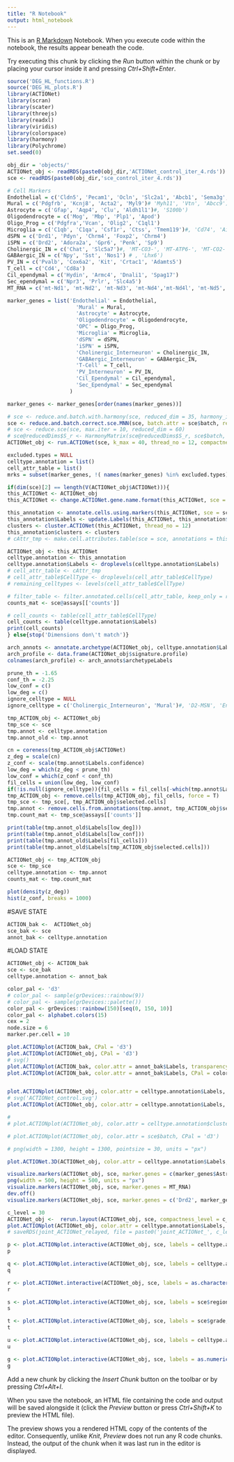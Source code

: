 ```yaml
---
title: "R Notebook"
output: html_notebook
---
```


This is an [R Markdown](http://rmarkdown.rstudio.com) Notebook. When you execute code within the notebook, the results appear beneath the code. 

Try executing this chunk by clicking the *Run* button within the chunk or by placing your cursor inside it and pressing *Ctrl+Shift+Enter*. 

```r
source('DEG_HL_functions.R')
source('DEG_HL_plots.R')
library(ACTIONet)
library(scran)
library(scater)
library(threejs)
library(readxl)
library(viridis)
library(colorspace)
library(harmony)
library(Polychrome)
set.seed(0)
```

```r
obj_dir = 'objects/'
ACTIONet_obj <- readRDS(paste0(obj_dir,'ACTIONet_control_iter_4.rds'))
sce <- readRDS(paste0(obj_dir,'sce_control_iter_4.rds'))
```


```r
# Cell Markers
Endothelial = c('Cldn5', 'Pecam1', 'Ocln', 'Slc2a1', 'Abcb1', 'Sema3g', 'Bmx', 'Mfsd2a', 'Tfrc', 'Slc38a5') #,'Nr2f2')
Mural = c('Pdgfrb', 'Kcnj8', 'Acta2', 'Myl9')# 'Myh11', 'Vtn', 'Abcc9')
Astrocyte = c('Gfap', 'Aqp4', 'Clu', 'Aldh1l1')#, 'S100b')
Oligodendrocyte = c('Mog', 'Mbp', 'Plp1', 'Apod')
Oligo_Prog = c('Pdgfra','Vcan', 'Olig2', 'C1ql1')
Microglia = c('C1qb', 'C1qa', 'Csf1r', 'Ctss', 'Tmem119')#, 'Cd74', 'Aif1', 'Cd68')
dSPN = c('Drd1', 'Pdyn', 'Chrm4', 'Foxp2', 'Chrm4')
iSPN = c('Drd2', 'Adora2a', 'Gpr6', 'Penk', 'Sp9')
Cholinergic_IN = c('Chat', 'Slc5a7')#, 'MT-CO3-', 'MT-ATP6-', 'MT-CO2-')
GABAergic_IN = c('Npy', 'Sst', 'Nos1') # , 'Lhx6')
PV_IN = c('Pvalb', 'Cox6a2', 'Kit', 'Crtac1', 'Adamts5')
T_cell = c('Cd4', 'Cd8a')
Cil_ependymal = c('Hydin', 'Armc4', 'Dnali1', 'Spag17')
Sec_ependymal = c('Npr3', 'Prlr', 'Slc4a5')
MT_RNA = c('mt-Nd1', 'mt-Nd2', 'mt-Nd3', 'mt-Nd4','mt-Nd4l', 'mt-Nd5', 'mt-Nd6', 'mt-Co1', 'mt-Co2', 'mt-Co3', 'mt-Cytb', 'mt-Atp6', 'mt-Atp8')

marker_genes = list('Endothelial' = Endothelial, 
                      'Mural' = Mural, 
                      'Astrocyte' = Astrocyte, 
                      'Oligodendrocyte' = Oligodendrocyte, 
                      'OPC' = Oligo_Prog,
                      'Microglia' = Microglia, 
                      'dSPN' = dSPN, 
                      'iSPN' = iSPN, 
                      'Cholinergic_Interneuron' = Cholinergic_IN, 
                      'GABAergic_Interneuron' = GABAergic_IN,
                      'T-Cell' = T_cell,
                      'PV_Interneuron' = PV_IN,
                      'Cil_Ependymal' = Cil_ependymal,
                      'Sec_Ependymal' = Sec_ependymal
                    )

marker_genes <- marker_genes[order(names(marker_genes))]
```


```r
# sce <- reduce.and.batch.with.harmony(sce, reduced_dim = 35, harmony_iters = 30, reduce_iters = 5)
sce <- reduce.and.batch.correct.sce.MNN(sce, batch.attr = sce$batch, reduced_dim = 50)
# sce <- reduce.sce(sce, max.iter = 10, reduced_dim = 60)
# sce@reducedDims$S_r <- HarmonyMatrix(sce@reducedDims$S_r, sce$batch, do_pca = F, max.iter.harmony = 30)
ACTIONet_obj <- run.ACTIONet(sce, k_max = 40, thread_no = 12, compactness_level = 40)

```


```r
excluded.types = NULL
celltype.annotation = list()
cell_attr_table = list()
mrks = subset(marker_genes, !( names(marker_genes) %in% excluded.types) )

if(dim(sce)[2] == length(V(ACTIONet_obj$ACTIONet))){
this_ACTIONet <- ACTIONet_obj
this_ACTIONet <- change.ACTIONet.gene.name.format(this_ACTIONet, sce = sce, symType = 'GeneSym')

this_annotation <- annotate.cells.using.markers(this_ACTIONet, sce = sce, marker.genes = mrks, alpha_val = 0.9, rand.sample.no = 1000, thread_no = 12)
this_annotation$Labels <- update.Labels(this_ACTIONet, this_annotation$Labels, max.iter = 3,  update_th = -1.5)
clusters <- cluster.ACTIONet(this_ACTIONet, thread_no = 12)
this_annotation$clusters <- clusters
# cAttr_tmp <- make.cell.attributes.table(sce = sce, annotations = this_annotation, sce_attr = 'batch')

ACTIONet_obj <- this_ACTIONet
celltype.annotation <- this_annotation
celltype.annotation$Labels <- droplevels(celltype.annotation$Labels)
# cell_attr_table <- cAttr_tmp
# cell_attr_table$CellType <- droplevels(cell_attr_table$CellType)
# remaining_celltypes <- levels(cell_attr_table$CellType)

# filter_table <- filter.annotated.cells(cell_attr_table, keep_only = remaining_celltypes, conf_th = qnorm(0.99))
counts_mat <- sce@assays[['counts']]

# cell_counts <- table(cell_attr_table$CellType)
cell_counts <- table(celltype.annotation$Labels)
print(cell_counts)
} else{stop('Dimensions don\'t match')}

```

```r
arch_annots <- annotate.archetype(ACTIONet_obj, celltype.annotation$Labels)
arch_profile <- data.frame(ACTIONet_obj$signature.profile)
colnames(arch_profile) <- arch_annots$archetypeLabels
```


```r
prune_th = -1.65
conf_th = -2.25
low_conf = c()
low_deg = c()
ignore_celltype = NULL
ignore_celltype = c('Cholinergic_Interneuron', 'Mural')#, 'D2-MSN', 'Endothelial',

tmp_ACTION_obj <- ACTIONet_obj
tmp_sce <- sce
tmp.annot <- celltype.annotation
tmp.annot_old <- tmp.annot

cn = coreness(tmp_ACTION_obj$ACTIONet)
z_deg = scale(cn)
z_conf <- scale(tmp.annot$Labels.confidence)
low_deg = which(z_deg < prune_th)
low_conf = which(z_conf < conf_th)
fil_cells = union(low_deg, low_conf)
if(!is.null(ignore_celltype)){fil_cells = fil_cells[-which(tmp.annot$Labels[fil_cells] %in% ignore_celltype)]}
tmp_ACTION_obj <- remove.cells(tmp_ACTION_obj, fil_cells, force = T)
tmp_sce <- tmp_sce[, tmp_ACTION_obj$selected.cells]
tmp.annot <- remove.cells.from.annotations(tmp.annot, tmp_ACTION_obj$selected.cells, keep_cells = TRUE)
tmp.count_mat <- tmp_sce@assays[['counts']]

print(table(tmp.annot_old$Labels[low_deg]))
print(table(tmp.annot_old$Labels[low_conf]))
print(table(tmp.annot_old$Labels[fil_cells]))
print(table(tmp.annot_old$Labels[tmp_ACTION_obj$selected.cells]))
```

```r
ACTIONet_obj <- tmp_ACTION_obj
sce <- tmp_sce
celltype.annotation <- tmp.annot
counts_mat <- tmp.count_mat
```

```r
plot(density(z_deg))
hist(z_conf, breaks = 1000)
```

#SAVE STATE
```r
ACTION_bak <-  ACTIONet_obj
sce_bak <- sce
annot_bak <- celltype.annotation
```

#LOAD STATE
```r
ACTIONet_obj <- ACTION_bak
sce <- sce_bak
celltype.annotation <- annot_bak
```


```r
color_pal <- 'd3'
# color_pal <- sample(grDevices::rainbow(9))
# color_pal <- sample(grDevices::palette())
color_pal <- grDevices::rainbow(150)[seq(0, 150, 10)]
color_pal <- alphabet.colors(15)
cex = 2
node.size = 6
marker.per.cell = 10
```


```r
plot.ACTIONplot(ACTION_bak, CPal = 'd3')
plot.ACTIONplot(ACTIONet_obj, CPal = 'd3')
# svg()
plot.ACTIONplot(ACTION_bak, color.attr = annot_bak$Labels, transparency.attr = annot_bak$Labels.confidence, CPal = color_pal)
plot.ACTIONplot(ACTION_bak, color.attr = annot_bak$Labels, CPal = color_pal)


plot.ACTIONplot(ACTIONet_obj, color.attr = celltype.annotation$Labels, transparency.attr = celltype.annotation$Labels.confidence, CPal = color_pal)
# svg('ACTIONet_control.svg')
plot.ACTIONplot(ACTIONet_obj, color.attr = celltype.annotation$Labels, CPal = color_pal)

# 
# plot.ACTIONplot(ACTIONet_obj, color.attr = celltype.annotation$clusters, CPal = color_pal)

# plot.ACTIONplot(ACTIONet_obj, color.attr = sce$batch, CPal = 'd3')

# png(width = 1300, height = 1300, pointsize = 30, units = "px")

plot.ACTIONet.3D(ACTIONet_obj, color.attr = celltype.annotation$Labels, CPal = color_pal)
```
```r
visualize.markers(ACTIONet_obj, sce, marker.genes = c(marker_genes$Astrocyte))
png(width = 500, height = 500, units = "px")
visualize.markers(ACTIONet_obj, sce, marker.genes = MT_RNA)
dev.off()
visualize.markers(ACTIONet_obj, sce, marker.genes = c('Drd2', marker_genes$Cil_Ependymal))
```


```r
c_level = 30
ACTIONet_obj <-  rerun.layout(ACTIONet_obj, sce, compactness_level = c_level)
plot.ACTIONplot(ACTIONet_obj, color.attr = celltype.annotation$Labels, CPal = color_pal)
# saveRDS(joint_ACTIONet_relayed, file = paste0('joint_ACTIONet_', c_level,'.rds'))
```

```r

p <- plot.ACTIONplot.interactive(ACTIONet_obj, sce, labels = celltype.annotation$Labels, annotate.cells = TRUE, marker.per.cell = 10, node.size = 3)
p

q <- plot.ACTIONplot.interactive(ACTIONet_obj, sce, labels = celltype.annotation$clusters, Alt_Text = celltype.annotation$clusters, annotate.cells = TRUE, node.size = 4)
q

r <- plot.ACTIONet.interactive(ACTIONet_obj, sce, labels = as.character(sce$batch), node.size = 6, annotate.cells = TRUE, marker.per.cell = 10, blacklist.pattern = '\\.|^RPL|^RPS|^MRP|^RP')
r

s <- plot.ACTIONplot.interactive(ACTIONet_obj, sce, labels = sce$region, Alt_Text = sce$region, annotate.cells = TRUE, node.size = 2, title = "Cells by Region")
s

t <- plot.ACTIONplot.interactive(ACTIONet_obj, sce, labels = sce$grade, Alt_Text = sce$grade, annotate.cells = TRUE, node.size = 4, title = "Cells by Grade")
t

u <- plot.ACTIONplot.interactive(ACTIONet_obj, sce, labels = celltype.annotation$Labels, Alt_Text = seq(1:length(celltype.annotation$Labels)), annotate.cells = TRUE, node.size = 4)
u

g <- plot.ACTIONplot.interactive(ACTIONet_obj, sce, labels = as.numeric(sce$GFP_pos), annotate.cells = TRUE, node.size = 4)
g

```


Add a new chunk by clicking the *Insert Chunk* button on the toolbar or by pressing *Ctrl+Alt+I*.

When you save the notebook, an HTML file containing the code and output will be saved alongside it (click the *Preview* button or press *Ctrl+Shift+K* to preview the HTML file).

The preview shows you a rendered HTML copy of the contents of the editor. Consequently, unlike *Knit*, *Preview* does not run any R code chunks. Instead, the output of the chunk when it was last run in the editor is displayed.

